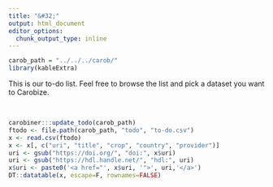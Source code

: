 ```yaml
---
title: "&#32;"
output: html_document
editor_options: 
  chunk_output_type: inline
---
```


```r
carob_path = "../../../carob/"
library(kableExtra)
```

This is our to-do list. Feel free to browse the list and pick a dataset you want to Carobize.

|
|

```r
carobiner:::update_todo(carob_path)
ftodo <- file.path(carob_path, "todo", "to-do.csv")
x <- read.csv(ftodo)
x <- x[, c("uri", "title", "crop", "country", "provider")]
uri <- gsub("https://doi.org/", "doi:", x$uri)
uri <- gsub("https://hdl.handle.net/", "hdl:", uri)
x$uri <- paste0('<a href="', x$uri, '">', uri,'</a>')
DT::datatable(x, escape=F, rownames=FALSE)
```

